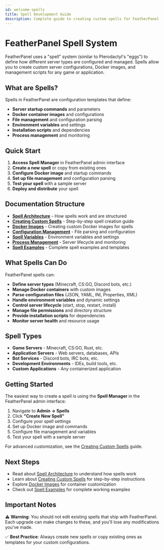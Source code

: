 ```yaml
---
id: welcome-spells
title: Spell Development Guide
description: Complete guide to creating custom spells for FeatherPanel
---
```


# FeatherPanel Spell System

FeatherPanel uses a "spell" system (similar to Pterodactyl's "eggs") to define how different server types are configured and managed. Spells allow you to create custom server configurations, Docker images, and management scripts for any game or application.

## What are Spells?

Spells in FeatherPanel are configuration templates that define:

- **Server startup commands** and parameters
- **Docker container images** and configurations
- **File management** and configuration parsing
- **Environment variables** and settings
- **Installation scripts** and dependencies
- **Process management** and monitoring

## Quick Start

1. **Access Spell Manager** in FeatherPanel admin interface
2. **Create a new spell** or copy from existing ones
3. **Configure Docker image** and startup commands
4. **Set up file management** and configuration parsing
5. **Test your spell** with a sample server
6. **Deploy and distribute** your spell

## Documentation Structure

- **[Spell Architecture](./architecture)** - How spells work and are structured
- **[Creating Custom Spells](./creating-spells)** - Step-by-step spell creation guide
- **[Docker Images](./docker-images)** - Creating custom Docker images for spells
- **[Configuration Management](./configuration)** - File parsing and configuration
- **[Spell Variables](./variables)** - Environment variables and settings
- **[Process Management](./process-management)** - Server lifecycle and monitoring
- **[Spell Examples](./examples)** - Complete spell examples and templates

## What Spells Can Do

FeatherPanel spells can:

- **Define server types** (Minecraft, CS:GO, Discord bots, etc.)
- **Manage Docker containers** with custom images
- **Parse configuration files** (JSON, YAML, INI, Properties, XML)
- **Handle environment variables** and dynamic settings
- **Control server lifecycle** (start, stop, restart, install)
- **Manage file permissions** and directory structure
- **Provide installation scripts** for dependencies
- **Monitor server health** and resource usage

## Spell Types

- **Game Servers** - Minecraft, CS:GO, Rust, etc.
- **Application Servers** - Web servers, databases, APIs
- **Bot Services** - Discord bots, IRC bots, etc.
- **Development Environments** - IDEs, build tools, etc.
- **Custom Applications** - Any containerized application

## Getting Started

The easiest way to create a spell is using the **Spell Manager** in the FeatherPanel admin interface:

1. Navigate to **Admin → Spells**
2. Click **"Create New Spell"**
3. Configure your spell settings
4. Set up Docker image and commands
5. Configure file management and variables
6. Test your spell with a sample server

For advanced customization, see the [Creating Custom Spells](./creating-spells) guide.

## Next Steps

- Read about [Spell Architecture](./architecture) to understand how spells work
- Learn about [Creating Custom Spells](./creating-spells) for step-by-step instructions
- Explore [Docker Images](./docker-images) for container customization
- Check out [Spell Examples](./examples) for complete working examples

## Important Notes

⚠️ **Warning**: You should not edit existing spells that ship with FeatherPanel. Each upgrade can make changes to these, and you'll lose any modifications you've made.

✅ **Best Practice**: Always create new spells or copy existing ones as templates for your custom configurations.
